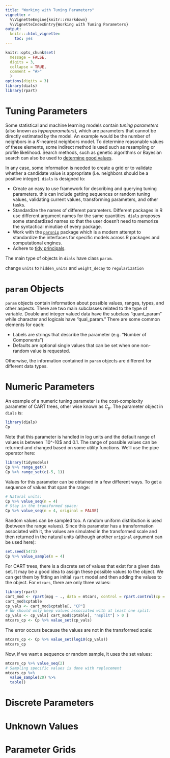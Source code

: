 ```yaml
---
title: "Working with Tuning Parameters"
vignette: >
  %\VignetteEngine{knitr::rmarkdown}
  %\VignetteIndexEntry{Working with Tuning Parameters}
output:
  knitr:::html_vignette:
    toc: yes
---
```


```r
knitr::opts_chunk$set(
  message = FALSE,
  digits = 3,
  collapse = TRUE,
  comment = "#>"
  )
options(digits = 3)
library(dials)
library(rpart)
```

# Tuning Parameters 

Some statistical and machine learning models contain _tuning parameters_ (also known as _hyperparameters_), which are parameters that cannot be directly estimated by the model. An example would be the number of neighbors in a _K_-nearest neighbors model. To determine reasonable values of these elements, some indirect method is used such as resampling or profile likelihood. Search methods, such as genetic algorithms or Bayesian search can also be used to [determine good values](https://github.com/topepo/Optimization-Methods-for-Tuning-Predictive-Models). 

In any case, some information is needed to create a grid or to validate whether a candidate value is appropriate (i.e. neighbors should be a positive integer). `dials` is designed to:

 * Create an easy to use framework for describing and querying tuning parameters. this can include getting sequences or random tuning values, validating current values, transforming parameters, and other tasks.
 * Standardize the names of different parameters. Different packages in R use different argument names for the same quantities. `dials` proposes some standardized names so that the user doesn't need to memorize the syntactical minutiae of every package. 
 * Work with the [`parsnip`](https://topepo.github.io/parsnip/)  package which is a modern attempt to standardize the interfaces for specific models across R packages and computational engines. 
 * Adhere to [tidy principals](https://cran.r-project.org/web/packages/tidyverse/vignettes/manifesto.html). 

The main type of objects in `dials` have class `param`.


change `units` to `hidden_units` and `weight_decay` to `regularization`

# `param` Objects

`param` objects contain information about possible values, ranges, types, and other aspects. There are two main subclasses related to the type of variable. Double and integer valued data have the subclass "quant_param" while character and logicals have "qual_param." There are some common elements for each:

 * Labels are strings that describe the parameter (e.g. "Number of Components")
 * Defaults are optional single values that can be set when one non-random value is requested. 

Otherwise, the information contained in `param` objects are different for different data types. 


# Numeric Parameters

An example of a numeric tuning parameter is the cost-complexity parameter of CART trees, other wise known as $C_p$. The parameter object in `dials` is:

```r
library(dials)
Cp
```

Note that this parameter is handled in log units and the default range of values is between `10^-10$ and 0.1. The range of possible values can be returned and changed based on some utility functions. We'll use the pipe operator here:

```r
library(tidymodels)
Cp %>% range_get()
Cp %>% range_set(c(-5, 1))
```

Values for this parameter can be obtained in a few different ways. To get a sequence of values that span the range: 

```r
# Natural units:
Cp %>% value_seq(n = 4)
# Stay in the transformed space:
Cp %>% value_seq(n = 4, original = FALSE)
```

Random values can be sampled too. A random uniform distribution is used (between the range values). Since this parameter has a transformation associated with it, the values are simulated in the transformed scale and then returned in the natural units (although another `original` argument can be used here): 

```r
set.seed(5473)
Cp %>% value_sample(n = 4)
```

For CART trees, there is a discrete set of values that exist for a given data set. It may be a good idea to assign these possible values to the object. We can get them by fitting an initial `rpart` model and then adding the values to the object. For `mtcars`, there are only three values:

```r
library(rpart)
cart_mod <- rpart(mpg ~ ., data = mtcars, control = rpart.control(cp = 0.000001))
cart_mod$cptable
cp_vals <- cart_mod$cptable[, "CP"]
# Ww should only keep values associated with at least one split:
cp_vals <- cp_vals[ cart_mod$cptable[, "nsplit"] > 0 ]
mtcars_cp <- Cp %>% value_set(cp_vals)
```

The error occurs because the values are not in the transformed scale:

```r
mtcars_cp <- Cp %>% value_set(log10(cp_vals))
mtcars_cp
```

Now, if we want a sequence or random sample, it uses the set values:

```r
mtcars_cp %>% value_seq(2)
# Sampling specific values is done with replacement
mtcars_cp %>% 
  value_sample(20) %>% 
  table()
```


# Discrete Parameters



# Unknown Values


# Parameter Grids




